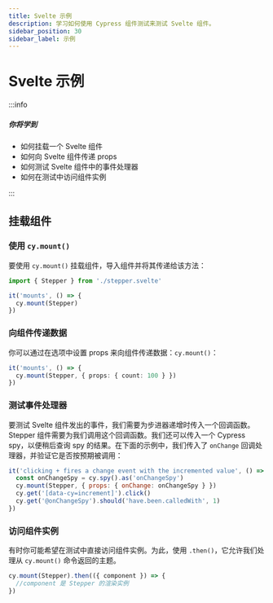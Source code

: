 ```yaml
---
title: Svelte 示例
description: 学习如何使用 Cypress 组件测试来测试 Svelte 组件。
sidebar_position: 30
sidebar_label: 示例
---
```


<ProductHeading product="app" />

# Svelte 示例

:::info

##### <Icon name="question-circle" color="#4BBFD2" /> 你将学到

- 如何挂载一个 Svelte 组件
- 如何向 Svelte 组件传递 props
- 如何测试 Svelte 组件中的事件处理器
- 如何在测试中访问组件实例

:::

## 挂载组件

### 使用 `cy.mount()`

要使用 `cy.mount()` 挂载组件，导入组件并将其传递给该方法：

```ts
import { Stepper } from './stepper.svelte'

it('mounts', () => {
  cy.mount(Stepper)
})
```

### 向组件传递数据

你可以通过在选项中设置 props 来向组件传递数据：`cy.mount()`：

```ts
it('mounts', () => {
  cy.mount(Stepper, { props: { count: 100 } })
})
```

### 测试事件处理器

要测试 Svelte 组件发出的事件，我们需要为步进器递增时传入一个回调函数。Stepper 组件需要为我们调用这个回调函数。我们还可以传入一个 Cypress spy，以便稍后查询 spy 的结果。在下面的示例中，我们传入了 `onChange` 回调处理器，并验证它是否按预期被调用：

```js
it('clicking + fires a change event with the incremented value', () => {
  const onChangeSpy = cy.spy().as('onChangeSpy')
  cy.mount(Stepper, { props: { onChange: onChangeSpy } })
  cy.get('[data-cy=increment]').click()
  cy.get('@onChangeSpy').should('have.been.calledWith', 1)
})
```

### 访问组件实例

有时你可能希望在测试中直接访问组件实例。为此，使用 `.then()`，它允许我们处理从 `cy.mount()` 命令返回的主题。

```js
cy.mount(Stepper).then(({ component }) => {
  //component 是 Stepper 的渲染实例
})
```